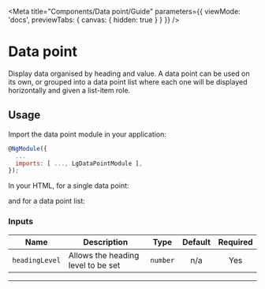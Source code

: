 
<Meta title="Components/Data point/Guide" parameters={{ viewMode: 'docs', previewTabs: { canvas: { hidden: true } } }} />

# Data point

<p class="standfirst">Display data organised by heading and value. A data point can be used on its own, or grouped into a data point list where each one will be displayed horizontally and given a list-item role.</p>

## Usage

Import the data point module in your application:

```js
@NgModule({
  ...
  imports: [ ..., LgDataPointModule ],
});
```

In your HTML, for a single data point:

<Source id="components-data-point-examples--single-data-point"></Source>

and for a data point list:

<Source id="components-data-point-examples--data-points-list-story"></Source>

### Inputs

| Name           | Description                        |   Type   | Default | Required |
|----------------|------------------------------------|:--------:|:-------:|:--------:|
| `headingLevel` | Allows the heading level to be set | `number` |   n/a   |   Yes    |

---

<Feedback />

